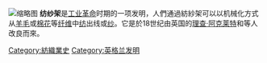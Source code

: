 {{Expand language|1=en|time=2020-12-24T13:55:41+00:00}}
[[File:Spinning_frame01.jpg|缩略图]]
'''纺纱架'''是[[工业革命|工业革命]]时期的一项发明，人們通過紡紗架可以以机械化方式从[[羊毛|羊毛]]或[[棉花|棉花]]等[[纤维|纤维]]中[[紡織|纺]]出线或[[纱|纱]]。它是於18世纪由英国的[[理查·阿克莱特|理查·阿克莱特]]和{{en-link|约翰·凯 (紡紗架)|John Kay (spinning frame)|约翰·凯}}等人改良而來。
{{工業革命}}
[[Category:紡織業史|Category:紡織業史]]
[[Category:英格兰发明|Category:英格兰发明]]